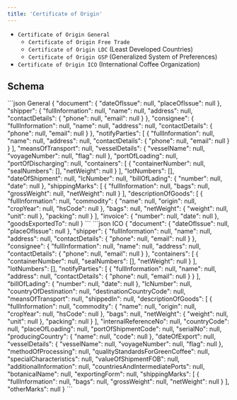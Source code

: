 ---
title: 'Certificate of Origin'
---

- `Certificate of Origin General`
  - `Certificate of Origin Free Trade`
  - `Certificate of Origin LDC` (Least Developed Countries)
  - `Certificate of Origin GSP` (Generalized System of Preferences)
- `Certificate of Origin ICO` (International Coffee Organization)

## Schema
<CodeGroup>
```json General
{
  "document": {
    "dateOfIssue": null,
    "placeOfIssue": null
  },
  "shipper": {
    "fullInformation": null,
    "name": null,
    "address": null,
    "contactDetails": {
      "phone": null,
      "email": null
    }
  },
  "consignee": {
    "fullInformation": null,
    "name": null,
    "address": null,
    "contactDetails": {
      "phone": null,
      "email": null
    }
  },
  "notifyParties": [
    {
      "fullInformation": null,
      "name": null,
      "address": null,
      "contactDetails": {
        "phone": null,
        "email": null
      }
    }
  ],
  "meansOfTransport": null,
  "vesselDetails": {
    "vesselName": null,
    "voyageNumber": null,
    "flag": null
  },
  "portOfLoading": null,
  "portOfDischarging": null,
  "containers": [
    {
      "containerNumber": null,
      "sealNumbers": [],
      "netWeight": null
    }
  ],
  "lotNumbers": [],
  "dateOfShipment": null,
  "lcNumber": null,
  "billOfLading": {
    "number": null,
    "date": null
  },
  "shippingMarks": [
    {
      "fullInformation": null,
      "bags": null,
      "grossWeight": null,
      "netWeight": null
    }
  ],
  "descriptionOfGoods": [
    {
      "fullInformation": null,
      "commodity": {
        "name": null,
        "origin": null,
        "cropYear": null,
        "hsCode": null
      },
      "bags": null,
      "netWeight": {
        "weight": null,
        "unit": null
      },
      "packing": null
    }
  ],
  "invoice": {
    "number": null,
    "date": null
  },
  "goodsExportedTo": null
}
```
```json ICO
{
  "document": {
    "dateOfIssue": null,
    "placeOfIssue": null
  },
  "shipper": {
    "fullInformation": null,
    "name": null,
    "address": null,
    "contactDetails": {
      "phone": null,
      "email": null
    }
  },
  "consignee": {
    "fullInformation": null,
    "name": null,
    "address": null,
    "contactDetails": {
      "phone": null,
      "email": null
    }
  },
  "containers": [
    {
      "containerNumber": null,
      "sealNumbers": [],
      "netWeight": null
    }
  ],
  "lotNumbers": [],
  "notifyParties": [
    {
      "fullInformation": null,
      "name": null,
      "address": null,
      "contactDetails": {
        "phone": null,
        "email": null
      }
    }
  ],
  "billOfLading": {
    "number": null,
    "date": null
  },
  "lcNumber": null,
  "countryOfDestination": null,
  "destinationCountryCode": null,
  "meansOfTransport": null,
  "shippedIn": null,
  "descriptionOfGoods": [
    {
      "fullInformation": null,
      "commodity": {
        "name": null,
        "origin": null,
        "cropYear": null,
        "hsCode": null
      },
      "bags": null,
      "netWeight": {
        "weight": null,
        "unit": null
      },
      "packing": null
    }
  ],
  "internalReferenceNo": null,
  "countryCode": null,
  "placeOfLoading": null,
  "portOfShipmentCode": null,
  "serialNo": null,
  "producingCountry": {
    "name": null,
    "code": null
  },
  "dateOfExport": null,
  "vesselDetails": {
    "vesselName": null,
    "voyageNumber": null,
    "flag": null
  },
  "methodOfProcessing": null,
  "qualityStandardsForGreenCoffee": null,
  "specialCharacteristics": null,
  "valueOfShipmentFOB": null,
  "additionalInformation": null,
  "countriesAndIntermediatePorts": null,
  "botanicalName": null,
  "exportingForm": null,
  "shippingMarks": [
    {
      "fullInformation": null,
      "bags": null,
      "grossWeight": null,
      "netWeight": null
    }
  ],
  "otherMarks": null
}
```
</CodeGroup>
